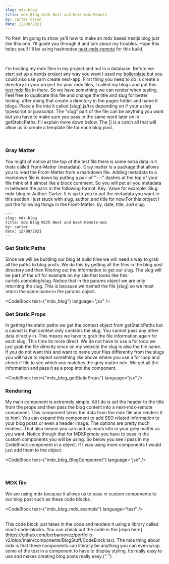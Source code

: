 ```yaml
---
slug: mdx-blog
title: mdx Blog with Next and Next-mdx-Remote
by: carter olson
date: 12/08/2021
---
```


Yo fren! Im going to show ya'll how to make an mdx based nextjs blog just like
this one. I'll guide you through it and talk about my troubles. Hope this helps
you!! I'll be using hashnodes
[next-mdx-remote](https://github.com/hashicorp/next-mdx-remote) for this build.

<br />

I'm hosting my mdx files in my project and not in a database. Before we start
set up a nextjs project any way you want I used my
[boilerplate](https://github.com/berbaroovez/sc-next-boilerplate) but you could
also use yarn create next-app. First thing you need to do is create a directory
in your project for your mdx files, I called my blogs and put this
[test mdx file](https://gist.githubusercontent.com/thapakazi/da3aede9dd57900c30e0c7a01b3e8329/raw/1a3378c27d2c15a5495f8adb6ddc1c2b0a7f4548/sample.md)
in there. So we have something we can render when testing. Feel free to
duplicate this file and change the title and slug for better testing. after
doing that create a directory in the pages folder and name it blogs. Place a
file into it called [slug].js/tsx depending on if your using typescript or
javascript. The "slug" part of the file can be anything you want but you have to
make sure you pass in the same word later on in getStaticPaths. I'll explain
more down below. The [] is a catch all that will allow us to create a template
file for each blog post.

<br />

### Gray Matter

You might of notice at the top of the test file there is some extra data in it
thats called Front-Matter (metadata). Gray matter is a package that allows you
to read the Front-Matter from a markdown file. Adding metadata to a markdown
file is down by putting a pair of "---" dashes at the top of your file think of
it almost like a block comment. So you will put all you metadata in between the
pairs in the following format. Key: Value for example: Slug: mdx-blog or Author:
Carter. It is up to you to put the metadata you want in this section I just
stuck with slug, author, and title for now.For this project I put the following
things in the Front-Matter: by, date, title, and slug.

```
---
slug: mdx-blog
title: mdx Blog With Next and Next-Remote-mdx
by: carter
date: 12/08/2021
---
```

### Get Static Paths

Since we will be building our blog at build time we will need a way to grab all
the paths to blog posts. We do this by getting all the files in the blog post
directory and then filtering out the information to get our slug. The slug will
be part of the url for example on my site that looks like this:
cartols.com/blog/slug. Notice that in the params object we are only returning
the slug. This is because we named the file [slug] so we must return the same
name in the params object.

<CodeBlock text={"mdx_blog"} language="jsx" />

### Get Static Props

In getting the static paths we get the context object from getStaticPaths but a
caveat is that context only contains the slug. You cannot pass any other data
directly in. This means we have to grab the file information again for each
slug. This time its more direct. We do not have to use a for loop we just grab
the file directly since on my website the slug is also the file name. If you do
not want this and want to name your files differently from the slugs you will
have to repeat something like above where you use a for loop and check if file
to see which one matches the grey matter info. We get all the information and
pass it as a prop into the component.

<CodeBlock text={"mdx_blog_getStaticProps"} language="jsx" />

### Rendering

My main component is extremely simple. All I do is set the header to the title
from the props and then pass the blog content into a next-mdx-remote component.
This component takes the data from the mdx file and renders it to html. You can
expand this component to add SEO related information to your blog posts or even
a header image. The options are pretty much endless. That also means you can add
as much info in your grey matter as you want. Notice though that for MDXRemote
you have to pass in the custom components you will be using. So below you see I
pass in my CodeBlock component in a object. If I was using more components I
would just add them to the object.

<CodeBlock text={"mdx_blog_BlogComponent"} language="jsx" />

<br />

### MDX file

We are using mdx because it allows us to pass in custom components to our blog
post such as these code blocks.

<CodeBlock text={"mdx_blog_mdx_example"} language="text" />

<br />
This code block just takes in the code and renders it using a library called react-code-blocks.
You can check out the code in the [repo here](https://github.com/berbaroovez/portfolio-v2/blob/main/components/BlogStuff/CodeBlock.tsx).
The nice thing about mdx is that these components can literally be anything you can
even wrap some of the text in a component to have to display styling. Its really
easy to use and makes creating blog posts really easy.{" "}

<br />
